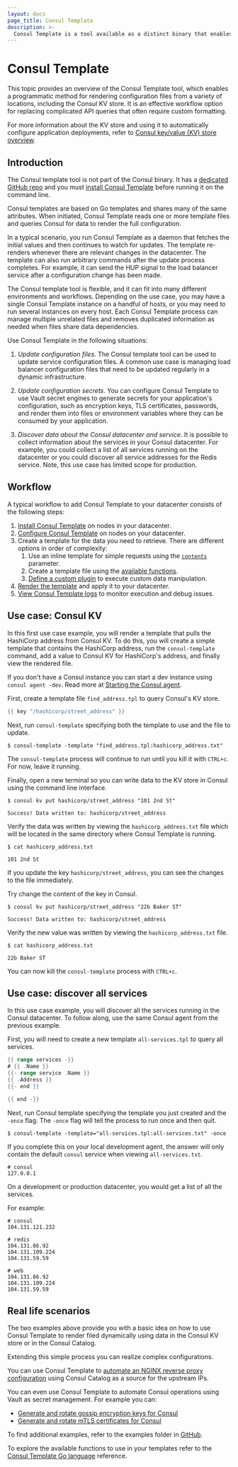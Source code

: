 ```yaml
---
layout: docs
page_title: Consul Template
description: >-
  Consul Template is a tool available as a distinct binary that enables dynamic application configuration and secrets rotation for Consul deployments based on Go templates.
---
```


# Consul Template

This topic provides an overview of the Consul Template tool, which enables a programmatic method for rendering configuration files from a variety of locations, including the Consul KV store. It is an effective workflow option for replacing complicated API queries that often require custom formatting.

For more information about the KV store and using it to automatically configure application deployments, refer to [Consul key/value (KV) store overview](/consul/docs/automate/kv).

## Introduction

The Consul template tool is not part of the Consul binary. It has a [dedicated GitHub repo](https://github.com/hashicorp/consul-template) and you must [install Consul Template](/consul/docs/automate/consul-template/install) before running it on the command line.

Consul templates are based on Go templates and shares many of the same attributes. When initiated, Consul Template reads one or more template files and queries Consul for data to render the full configuration.

In a typical scenario, you run Consul Template as a daemon that fetches the initial values and then continues to watch for updates. The template re-renders whenever there are relevant changes in the datacenter. The template can also run arbitrary commands after the update process completes. For example, it can send the HUP signal to the load balancer service after a configuration change has been made.

The Consul template tool is flexible, and it can fit into many different environments and workflows. Depending on the use case, you may have a single Consul Template instance on a handful of hosts, or you may need to run several instances on every host. Each Consul Template process can manage multiple unrelated files and removes duplicated information as needed when files share data dependencies.

Use Consul Template in the following situations:

1. _Update configuration files_. The Consul template tool can be used to update service configuration files. A common use case is managing load balancer configuration files that need to be updated regularly in a dynamic infrastructure.

1. _Update configuration secrets_. You can configure Consul Template to use Vault secret engines to generate secrets for your application's configuration, such as encryption keys, TLS certificates, passwords, and render them into files or environment variables where they can be consumed by your application.

1. _Discover data about the Consul datacenter and service_. It is possible to collect information about the services in your Consul datacenter. For example, you could
   collect a list of all services running on the datacenter or you could discover all service addresses for the Redis service. Note, this use case has limited scope for production.

## Workflow

A typical workflow to add Consul Template to your datacenter consists of the following steps:

1. [Install Consul Template](/consul/docs/automate/consul-template/install) on nodes in your datacenter.
1. [Configure Consul Template](/consul/docs/automate/consul-template/configure) on nodes on your datacenter.
1. Create a template for the data you need to retrieve. There are different options in order of complexity:
    1. Use an inline template for simple requests using the [`contents`](/consul/docs/reference/consul-template/configuration#contents) parameter.
    1. Create a template file using the [available functions](/consul/docs/reference/consul-template/go).
    1. [Define a custom plugin](/consul/docs/automate/consul-template/plugins) to execute custom data manipulation.
1. [Render the template](/consul/docs/automate/consul-template/render) and apply it to your datacenter.
1. [View Consul Template logs](/consul/docs/automate/consul-template/log) to monitor execution and debug issues.

## Use case: Consul KV

In this first use case example, you will render a template that pulls the HashiCorp address from Consul KV. To do this, you will create a simple template that contains the HashiCorp address, run the `consul-template` command, add a value to Consul KV for HashiCorp's address, and finally view the rendered file.

<Tip>

If you don't have a Consul instance you can start a dev instance using `consul agent -dev`. Read more at [Starting the Consul agent](/consul/docs/fundamentals/install/dev).

</Tip>

First, create a template file `find_address.tpl` to query Consul's KV store.

<CodeBlockConfig filename="find_address.tpl">

```go
{{ key "/hashicorp/street_address" }}
```

</CodeBlockConfig>

Next, run `consul-template` specifying both the template to use and the file to update.

```shell-session
$ consul-template -template "find_address.tpl:hashicorp_address.txt"
```

The `consul-template` process will continue to run until you kill it with `CTRL+c`. For now, leave it running.

Finally, open a new terminal so you can write data to the KV store in Consul using the command line interface.

```shell-session
$ consul kv put hashicorp/street_address "101 2nd St"

Success! Data written to: hashicorp/street_address
```

Verify the data was written by viewing the `hashicorp_address.txt` file which will be located in the same directory where Consul Template is running.

```shell-session
$ cat hashicorp_address.txt

101 2nd St
```

If you update the key `hashicorp/street_address`, you can see the changes to the file immediately. 

Try change the content of the key in Consul.

```shell-session
$ consul kv put hashicorp/street_address "22b Baker ST"

Success! Data written to: hashicorp/street_address
```

Verify the new value was written by viewing the `hashicorp_address.txt` file.

```shell-session
$ cat hashicorp_address.txt

22b Baker ST
```

You can now kill the `consul-template` process with `CTRL+c`.

## Use case: discover all services

In this use case example, you will discover all the services running in the Consul datacenter. To follow along, use the same Consul agent from the previous example.

First, you will need to create a new template `all-services.tpl` to query all services.

<CodeBlockConfig filename="all-services.tpl">

```go
{{ range services -}}
# {{ .Name }}
{{- range service .Name }}
{{ .Address }}
{{- end }}

{{ end -}}
```

</CodeBlockConfig>

Next, run Consul template specifying the template you just created and the `-once` flag. The `-once` flag will tell the process to run once and then quit.

```shell-session
$ consul-template -template="all-services.tpl:all-services.txt" -once
```

If you complete this on your local development agent, the answer will only contain the default `consul` service when viewing `all-services.txt`.

```plaintext hideClipboard
# consul
127.0.0.1
```

On a development or production datacenter, you would get a list of all the services.

For example:

```plaintext hideClipboard
# consul
104.131.121.232

# redis
104.131.86.92
104.131.109.224
104.131.59.59

# web
104.131.86.92
104.131.109.224
104.131.59.59
```

## Real life scenarios

The two examples above provide you with a basic idea on how to use Consul Template to render filed dynamically using data in the Consul KV store or in the Consul Catalog.

Extending this simple process you can realize complex configurations.

You can use Consul Template to [automate an NGINX reverse proxy configuration](/consul/tutorials/network-automation/consul-template-load-balancing) using Consul Catalog as a source for the upstream IPs.

You can even use Consul Template to automate Consul operations using Vault as secret management. For example you can:

* [Generate and rotate gossip encryption keys for Consul](/consul/docs/automate/consul-template/vault/gossip)
* [Generate and rotate mTLS certificates for Consul](/consul/docs/automate/consul-template/vault/mtls)  

To find additional examples, refer to the examples folder in [GitHub](https://github.com/hashicorp/consul-template/tree/master/examples).

To explore the available functions to use in your templates refer to the [Consul Template Go language](/consul/docs/reference/consul-template/go) reference.